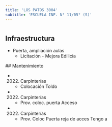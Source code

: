 ```yaml
---
title: 'LOS PATOS 3004'
subtitle: 'ESCUELA INF. N° 11/05° (S)'
---
```


#
## Infraestructura

* Puerta, ampliación aulas 
    + Licitación - Mejora Edilicia 


 ## Mantenimiento

*  (2022) Carpinterías 
    + Colocación Toldo

*  (2022) Carpinterías 
    + Prov. coloc. puerta Acceso

*  (2022) Carpinterías 
    + Prov. Coloc Puerta reja de acces Tengo a







